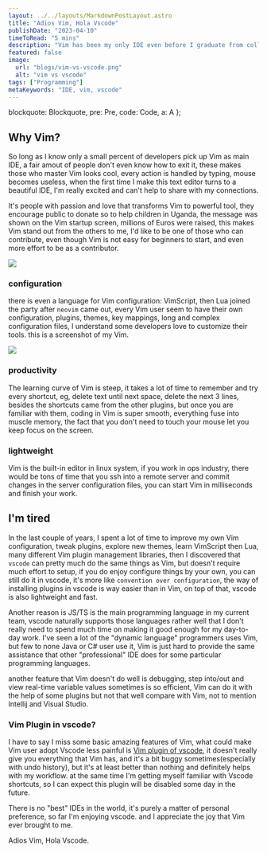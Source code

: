 ```yaml
---
layout: ../../layouts/MarkdownPostLayout.astro
title: "Adios Vim, Hola Vscode"
publishDate: "2023-04-10"
timeToRead: "5 mins"
description: "Vim has been my only IDE even before I graduate from college, after using almost 10 years, I embraced Vscode and make it my day-to-day IDE"
featured: false
image:
  url: "blogs/vim-vs-vscode.png"
  alt: "vim vs vscode"
tags: ["Programming"]
metaKeywords: "IDE, vim, vscode"
---
```



  blockquote: Blockquote,
  pre: Pre,
  code: Code,
  a: A
};

## Why Vim?
So long as I know only a small percent of developers pick up Vim as main IDE, a fair amout of people don't even know how to exit it, these makes those who master Vim looks cool, every action is handled by typing, mouse becomes useless, when the first time I make this text editor turns to a beautiful IDE, I'm really excited and can't help to share with my connections.

It's people with passion and love that transforms Vim to powerful tool, they encourage public to donate so to help children in Uganda, the message was shown on the Vim startup screen, millions of Euros were raised, this makes Vim stand out from the others to me, I'd like to be one of those who can contribute, even though Vim is not easy for beginners to start, and even more effort to be as a contributor.

![](./../blogs/vim-uganda.png)

### configuration
there is even a language for Vim configuration: VimScript, then Lua joined the party after `neovim` came out, every Vim user seem to have their own configuration, plugins, themes, key mappings, long and complex configuration files, I understand some developers love to customize their tools. this is a screenshot of my Vim.

![](./../blogs/my-vim.png)

### productivity
The learning curve of Vim is steep, it takes a lot of time to remember and try every shortcut, eg, delete text until next space, delete the next 3 lines, besides the shortcuts came from the other plugins, but once you are familiar with them, coding in Vim is super smooth, everything fuse into muscle memory, the fact that you don't need to touch your mouse let you keep focus on the screen.

### lightweight
Vim is the built-in editor in linux system, if you work in ops industry, there would be tons of time that you ssh into a remote server and commit changes in the server configuration files, you can start Vim in milliseconds and finish your work.

## I'm tired
In the last couple of years, I spent a lot of time to improve my own Vim configuration, tweak plugins, explore new themes, learn VimScript then Lua, many different Vim plugin management libraries, then I discovered that `vscode` can pretty much do the same things as Vim, but doesn't require much effort to setup, if you do enjoy configure things by your own, you can still do it in vscode, it's more like `convention over configuration`, the way of installing plugins in vscode is way easier than in Vim, on top of that, vscode is also lightweight and fast.

Another reason is JS/TS is the main programming language in my current team, vscode naturally supports those languages rather well that I don't really need to spend much time on making it good enough for my day-to-day work. I've seen a lot of the "dynamic language" programmers uses Vim, but few to none Java or C# user use it, Vim is just hard to provide the same assistance that other "professional" IDE does for some particular programming languages.

another feature that Vim doesn't do well is debugging, step into/out and view real-time variable values sometimes is so efficient, Vim can do it with the help of some plugins but not that well compare with Vim, not to mention Intellij and Visual Studio.

### Vim Plugin in vscode?
I have to say I miss some basic amazing features of Vim, what could make Vim user adopt Vscode less painful is [Vim plugin of vscode](https://marketplace.visualstudio.com/items?itemName=vscodevim.vim), it doesn't really give you everything that Vim has, and it's a bit buggy sometimes(especially with undo history), but it's at least better than nothing and definitely helps with my workflow. at the same time I'm getting myself familiar with Vscode shortcuts, so I can expect this plugin will be disabled some day in the future.

There is no "best" IDEs in the world, it's purely a matter of personal preference, so far I'm enjoying vscode. and I appreciate the joy that Vim ever brought to me.

Adios Vim, Hola Vscode.
